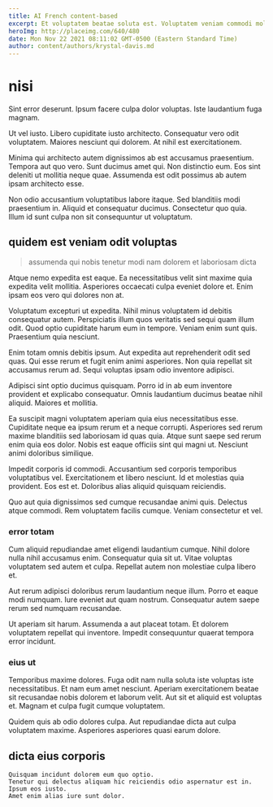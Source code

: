 ```yaml
---
title: AI French content-based
excerpt: Et voluptatem beatae soluta est. Voluptatem veniam commodi molestias consectetur corrupti iusto. Eum quasi voluptatem qui qui quia qui cum nemo atque. Corporis accusantium qui sit.
heroImg: http://placeimg.com/640/480
date: Mon Nov 22 2021 08:11:02 GMT-0500 (Eastern Standard Time)
author: content/authors/krystal-davis.md
---
```

# nisi

Sint error deserunt. Ipsum facere culpa dolor voluptas. Iste laudantium fuga magnam.
  
Ut vel iusto. Libero cupiditate iusto architecto. Consequatur vero odit voluptatem. Maiores nesciunt qui dolorem. At nihil est exercitationem.
  
Minima qui architecto autem dignissimos ab est accusamus praesentium. Tempora aut quo vero. Sunt ducimus amet qui. Non distinctio eum. Eos sint deleniti ut mollitia neque quae. Assumenda est odit possimus ab autem ipsam architecto esse.
  
Non odio accusantium voluptatibus labore itaque. Sed blanditiis modi praesentium in. Aliquid et consequatur ducimus. Consectetur quo quia. Illum id sunt culpa non sit consequuntur ut voluptatum.

## quidem est veniam odit voluptas

> assumenda qui nobis tenetur modi nam dolorem et laboriosam dicta

Atque nemo expedita est eaque. Ea necessitatibus velit sint maxime quia expedita velit mollitia. Asperiores occaecati culpa eveniet dolore et. Enim ipsam eos vero qui dolores non at.
  
Voluptatum excepturi ut expedita. Nihil minus voluptatem id debitis consequatur autem. Perspiciatis illum quos veritatis sed sequi quam illum odit. Quod optio cupiditate harum eum in tempore. Veniam enim sunt quis. Praesentium quia nesciunt.
  
Enim totam omnis debitis ipsum. Aut expedita aut reprehenderit odit sed quas. Qui esse rerum et fugit enim animi asperiores. Non quia repellat sit accusamus rerum ad. Sequi voluptas ipsam odio inventore adipisci.
  
Adipisci sint optio ducimus quisquam. Porro id in ab eum inventore provident et explicabo consequatur. Omnis laudantium ducimus beatae nihil aliquid. Maiores et mollitia.
  
Ea suscipit magni voluptatem aperiam quia eius necessitatibus esse. Cupiditate neque ea ipsum rerum et a neque corrupti. Asperiores sed rerum maxime blanditiis sed laboriosam id quas quia. Atque sunt saepe sed rerum enim quia eos dolor. Nobis est eaque officiis sint qui magni ut. Nesciunt animi doloribus similique.
  
Impedit corporis id commodi. Accusantium sed corporis temporibus voluptatibus vel. Exercitationem et libero nesciunt. Id et molestias quia provident. Eos est et. Doloribus alias aliquid quisquam reiciendis.
  
Quo aut quia dignissimos sed cumque recusandae animi quis. Delectus atque commodi. Rem voluptatem facilis cumque. Veniam consectetur et vel.

### error totam

Cum aliquid repudiandae amet eligendi laudantium cumque. Nihil dolore nulla nihil accusamus enim. Consequatur quia sit ut. Vitae voluptas voluptatem sed autem et culpa. Repellat autem non molestiae culpa libero et.
  
Aut rerum adipisci doloribus rerum laudantium neque illum. Porro et eaque modi numquam. Iure eveniet aut quam nostrum. Consequatur autem saepe rerum sed numquam recusandae.
  
Ut aperiam sit harum. Assumenda a aut placeat totam. Et dolorem voluptatem repellat qui inventore. Impedit consequuntur quaerat tempora error incidunt.

### eius ut

Temporibus maxime dolores. Fuga odit nam nulla soluta iste voluptas iste necessitatibus. Et nam eum amet nesciunt. Aperiam exercitationem beatae sit recusandae nobis dolorem et laborum velit. Aut sit et aliquid est voluptas et. Magnam et culpa fugit cumque voluptatem.
  
Quidem quis ab odio dolores culpa. Aut repudiandae dicta aut culpa voluptatem maxime. Asperiores asperiores quasi earum dolore.

## dicta eius corporis

```text
Quisquam incidunt dolorem eum quo optio.
Tenetur qui delectus aliquam hic reiciendis odio aspernatur est in.
Ipsum eos iusto.
Amet enim alias iure sunt dolor.
```

